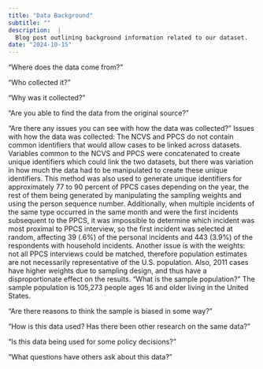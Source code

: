 ```yaml
---
title: "Data Background"
subtitle: ""
description:  |
  Blog post outlining background information related to our dataset.
date: "2024-10-15"
---
```


"Where does the data come from?"

"Who collected it?"

"Why was it collected?"

"Are you able to find the data from the original source?"

"Are there any issues you can see with how the data was collected?"
Issues with how the data was collected: The NCVS and PPCS do not contain common identifiers that would allow cases to be linked across datasets. Variables common to the NCVS and PPCS were concatenated to create unique identifiers which could link the two datasets, but there was variation in how much the data had to be manipulated to create these unique identifiers. This method was also used to generate unique identifiers for approximately 77 to 90 percent of PPCS cases depending on the year, the rest of them being generated by manipulating the sampling weights and using the person sequence number.
Additionally, when multiple incidents of the same type occurred in the same month and were the first incidents subsequent to the PPCS, it was impossible to determine which incident was most proximal to PPCS interview, so the first incident was selected at random, affecting 39 (.6%) of the personal incidents and 443 (3.9%) of the respondents with household incidents. 
Another issue is with the weights:  not all PPCS interviews could be matched, therefore population estimates are not necessarily representative of the U.S. population. Also, 2011 cases have higher weights due to sampling design, and thus have a disproportionate effect on the results.
"What is the sample population?"
The sample population is 105,273 people ages 16 and older living in the United States.

"Are there reasons to think the sample is biased in some way?"

"How is this data used? Has there been other research on the same data?"

"Is this data being used for some policy decisions?"

"What questions have others ask about this data?"
